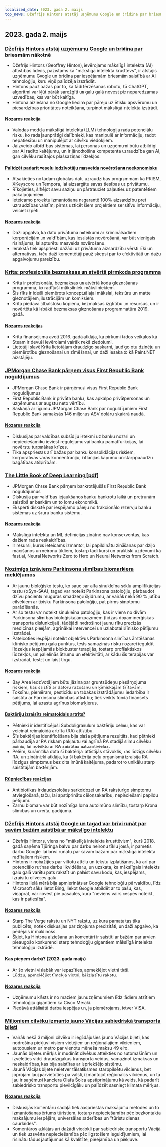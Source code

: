 ```yaml
---
localized_date: 2023. gada 2. maijs
top_news: Džefrijs Hintons atstāj uzņēmumu Google un brīdina par briesmām nākotnē
---
```




<CallToAction />

<Steps>

## 2023. gada 2. maijs

### [Džefrijs Hintons atstāj uzņēmumu Google un brīdina par briesmām nākotnē](https://www.nytimes.com/2023/05/01/technology/ai-google-chatbot-engineer-quits-hinton.html)

- Džefrijs Hintons (Geoffrey Hinton), ievērojams mākslīgā intelekta (AI) attīstības līderis, pazīstams kā "mākslīgā intelekta krusttēvs", ir atstājis uzņēmumu Google un brīdina par iespējamām briesmām saistībā ar AI tehnoloģiju, kuru viņš palīdzēja izstrādāt.
- Hintons pauž bažas par to, ka tādi tērzēšanas robotu, kā ChatGPT, algoritmi var kļūt pārāk sarežģīti un galu galā novest pie neparedzamas uzvedības, kas var būt kaitīga.
- Hintona aiziešana no Google liecina par pāreju uz ētisku apsvērumu un piesardzības prioritātes noteikšanu, turpinot mākslīgā intelekta izstrādi.

#### [Nozares reakcija](http://news.ycombinator.com/item?id=35771104)

- Valodas modeļa mākslīgā intelekta (LLM) tehnoloģija rada potenciālu risku, ko rada ļaunprātīgi dalībnieki, kas manipulē ar informāciju, radot nepatiesību un manipulējot ar cilvēku viedokļiem.
- Jāizveido atbildības sistēmas, lai personas un uzņēmumi būtu atbildīgi par AI radīto kaitējumu, un ir jānodrošina kompetenta uzraudzība gan AI, gan cilvēku radītajos plašsaziņas līdzekļos.

#### [Palīdzēt padarīt veselu iedzīvotāju masveida novērošanu neekonomisku](https://prism-break.org/en/)

- Atsakieties no tādām globālās datu uzraudzības programmām kā PRISM, XKeyscore un Tempora, lai aizsargātu savas tiesības uz privātumu.
- Rīkojieties, šifrējot savu saziņu un pārtrauciet paļauties uz patentētiem pakalpojumiem.
- Ieteicamo projektu izmantošana negarantē 100% aizsardzību pret uzraudzības valstīm; pirms uzticēt šiem projektiem sensitīvu informāciju, veiciet izpēti.

#### [Nozares reakcija](http://news.ycombinator.com/item?id=35772005)

- Daži apgalvo, ka datu privātuma noteikumi ar kriminālsodiem korporācijām un valdībām, kas iesaistās novērošanā, var būt vienīgais risinājums, lai apturētu masveida novērošanu.
- Ierakstā tiek apspriesti dažādi uz privātuma aizsardzību vērsti rīki un alternatīvas, taču daži komentētāji pauž skepsi par to efektivitāti un dažu apgalvojumu pareizību.

### [Krita: profesionāla bezmaksas un atvērtā pirmkoda programma](https://krita.org/en/)

- Krita ir profesionāla, bezmaksas un atvērtā koda gleznošanas programma, ko radījuši mākslinieki māksliniekiem.
- Šis rīks ir ideāli piemērots konceptuālajai mākslai, tekstūru un matte gleznotājiem, ilustrācijām un komiksiem.
- Krita piedāvā atbalstošu kopienu, bezmaksas izglītību un resursus, un ir novērtēta kā labākā bezmaksas gleznošanas programmatūra 2019. gadā.

#### [Nozares reakcijas](http://news.ycombinator.com/item?id=35771994)

- Krita finansējuma avoti 2016. gadā atklāja, ka pirkumi tādos veikalos kā Steam ir devuši ievērojami vairāk nekā ziedojumi.
- Lietotāji slavē Krita lietotājam draudzīgo saskarni, jaudīgo otu dzinēju un piemērotību gleznošanai un zīmēšanai, un daži iesaka to kā Paint.NET aizstājēju.

### [JPMorgan Chase Bank pārņem visus First Republic Bank noguldījumus](https://www.fdic.gov/news/press-releases/2023/pr23034.html)

- JPMorgan Chase Bank ir pārņēmusi visus First Republic Bank noguldījumus.
- First Republic Bank ir privāta banka, kas apkalpo privātpersonas un uzņēmumus ar augstu neto vērtību.
- Saskaņā ar līgumu JPMorgan Chase Bank par noguldījumiem First Republic Bank samaksās 146 miljonus ASV dolāru skaidrā naudā.

#### [Nozares reakcija](http://news.ycombinator.com/item?id=35770048)

- Diskusijas par valdības subsīdiju ietekmi uz banku nozari un nepieciešamību ieviest regulējumu vai banku pamatfunkcijas, lai novērstu turpmākas krīzes.
- Tika apspriestas arī bažas par banku konsolidācijas riskiem, korporatīvās varas koncentrāciju, inflācijas kāpumu un starppaaudžu bagātības atšķirībām.

### [The Little Book of Deep Learning [pdf]](https://fleuret.org/public/lbdl.pdf)

- JPMorgan Chase Bank pārņem bankrotējušās First Republic Bank noguldījumus
- Diskusija par valdības iejaukšanos banku bankrotu laikā un pretrunām saistībā ar bankām un to lomu ekonomikā.
- Eksperti diskutē par iespējamo pāreju no frakcionālo rezervju banku sistēmas uz šauru banku sistēmu.

#### [Nozares reakcija](http://news.ycombinator.com/item?id=35767789)

- Mākslīgā intelekta un ML definīcijas zinātnē nav konsekventas, kas dažiem rada neskaidrības.
- Ir resursi, kurus ieteicams izmantot, lai papildinātu zināšanas par dziļo mācīšanos un neironu tīkliem, tostarp tādi kursi un praktiski uzdevumi kā fast.ai, Neural Networks Zero to Hero un Neural Networks from Scratch.

### [Nozīmīgs izrāviens Parkinsona slimības biomarķiera meklējumos](https://www.michaeljfox.org/publication/michael-j-fox-foundation-announces-significant-breakthrough-search-parkinsons-biomarker)

- Ar jaunu bioloģisko testu, ko sauc par alfa sinukleīna sēklu amplifikācijas testu (αSyn-SAA), tagad var noteikt Parkinsona patoloģiju, pārbaudot dzīvu pacientu muguras smadzeņu šķidrumu, ar vairāk nekā 90 % jutību cilvēkiem ar tipisku Parkinsona patoloģiju, pat pirms simptomu parādīšanās.
- Ar šo testu var noteikt sinukleīna patoloģiju, kas ir viena no divām Parkinsona slimības bioloģiskajām pazīmēm (līdzās dopamīnerģiskās transporta disfunkcijai), tādējādi nodrošinot jaunu rīku precīzās medicīnas pieejām, agrīnākai intervencei un uzlabotai klīnisko pētījumu izstrādei.
- Pateicoties iespējai noteikt objektīvus Parkinsona slimības ārstēšanas klīnisko pētījumu gala punktus, tests samazinās risku nozarei ieguldīt līdzekļus iespējamās blokbuster terapijās, tostarp profilaktiskos līdzekļos, un palielinās ātrumu un efektivitāti, ar kādu šīs terapijas var izstrādāt, testēt un laist tirgū.

#### [Nozares reakcija](http://news.ycombinator.com/item?id=35770563)

- Bay Area iedzīvotājiem būtu jāzina par gruntsūdeņu piesārņojuma riskiem, kas saistīti ar datoru ražošanu un ķīmiskajām tīrītavām.
- Toksīnu, piemēram, pesticīdu un tabakas izstrādājumu, iedarbība ir saistīta ar Parkinsona slimības attīstību; tiek veikts fonda finansēts pētījums, lai atrastu agrīnus biomarķierus.

#### [Baktēriju izraisīts reimatoīdais artrīts?](https://www.the-scientist.com/news-opinion/a-bacterial-culprit-for-rheumatoid-arthritis-71088)

- Pētnieki ir identificējuši Subdoligranulum baktēriju celmu, kas var veicināt reimatoīdā artrīta (RA) attīstību.
- Šīs baktērijas identificēšana bija plaša pētījuma rezultāts, kad pētnieki pārbaudīja ar RA riskam pakļautu vai agrīnā RA stadijā slimu cilvēku asinis, lai noteiktu ar RA saistītās autoantivielas.
- Pelēm, kurām tika dota šī baktērija, attīstījās stāvoklis, kas līdzīgs cilvēku RA, un zinātnieki atklāja, ka šī baktērija peļu organismā izraisīja RA līdzīgus simptomus bez cita imūnā kaitējuma, padarot to unikālu starp saistītajām baktērijām.

#### [Rūpniecības reakcijas](http://news.ycombinator.com/item?id=35775704)

- Antibiotikas ir daudzsološas sarkoidozei un RA raksturīgo simptomu atvieglošanā, taču, lai apstiprinātu cēloņsakarību, nepieciešami papildu pētījumi.
- Zarnu biomam var būt nozīmīga loma autoimūno slimību, tostarp Krona slimības un uveīta, gadījumā.

### [Džefrijs Hintons atstāj Google un tagad var brīvi runāt par savām bažām saistībā ar mākslīgo intelektu](https://www.theverge.com/2023/5/1/23706311/hinton-godfather-of-ai-threats-fears-warnings)

- Džefrijs Hintons, viens no "mākslīgā intelekta krusttēviem", kurš 2018. gadā saņēma Tjūringa balvu par darbu neironu tīklu jomā, ir pametis darbu Google, lai brīvi runātu par savām bažām par mākslīgā intelekta radītajiem riskiem.
- Hintons ir nobažījies par viltotu attēlu un tekstu izplatīšanos, kā arī par potenciālo rutīnas darbu likvidēšanu, un uzskata, ka mākslīgais intelekts galu galā varētu pats rakstīt un palaist savu kodu, kas, iespējams, izraisītu cilvēces galu.
- Hintons lielā mērā bija apmierināts ar Google tehnoloģiju pārvaldību, līdz Microsoft sāka lietot Bing, liekot Google atbildēt ar to pašu, kas, viņaprāt, var novest pie pasaules, kurā "neviens vairs nespēs noteikt, kas ir patiesība".

#### [Nozares reakcija](http://news.ycombinator.com/item?id=35771508)

- Starp The Verge rakstu un NYT rakstu, uz kura pamata tas tika publicēts, notiek diskusijas par ziņojuma precizitāti, un daži apgalvo, ka pēdējais ir maldinošs.
- Šķiet, ka Hintona aiziešana un komentāri ir saistīti ar bažām par arvien pieaugošo konkurenci starp tehnoloģiju gigantiem mākslīgā intelekta tehnoloģiju izstrādē.

#### Kas pieņem darbā? (2023. gada maijs)

- Ar šo vietni vislabāk var iepazīties, apmeklējot vietni tieši.
- Lūdzu, apmeklējiet tīmekļa vietni, lai izlasītu rakstu.

#### [Nozares reakcija](http://news.ycombinator.com/item?id=35773707)

- Uzņēmumu klāsts ir no maziem jaunuzņēmumiem līdz tādiem atzītiem tehnoloģiju gigantiem kā Cisco Meraki.
- Piedāvā attālinātā darba iespējas un, ja piemērojams, ietver VISA.

### [Miljoniem cilvēku izmanto jauno Vācijas sabiedriskā transporta biļeti](https://apnews.com/article/germany-public-transit-cheap-ticket-trains-metro-3d83f1a35ab8e3945b8034b9bd511c29)

- Vairāk nekā 3 miljoni cilvēku ir iegādājušies jauno Vācijas biļeti, kas nodrošina piekļuvi visiem vietējiem un reģionālajiem vilcieniem, autobusiem un metro par vienotu mēneša maksu 49 eiro.
- Jaunās biļetes mērķis ir mudināt cilvēkus atteikties no automašīnām un izvēlēties videi draudzīgākus transporta veidus, samazinot izmaksas un neskaidrības, kas bija saistītas ar iepriekšējo sistēmu.
- Jaunā Vācijas biļete neietver tālsatiksmes starppilsētu vilcienus, bet joprojām ļauj pārvietoties pa valsti, izmantojot reģionālos vilcienus, un tā jau ir saņēmusi kanclera Olafa Šolca apstiprinājumu kā veids, kā padarīt sabiedrisko transportu pievilcīgāku un palīdzēt sasniegt klimata mērķus.

#### [Nozares reakcija](http://news.ycombinator.com/item?id=35770816)

- Diskusijās komentāru sadaļā tiek apspriestas maksājumu metodes un to izmantošanas ērtums tūristiem, tostarp nepieciešamība pēc bezkontakta maksājumu iespējām, universālas saderības un "tūristu dienas caurlaides".
- Komentāros atklājas arī dažādi viedokļi par sabiedrisko transportu Vācijā un tiek uzsvērta nepieciešamība pēc ilgstošiem ieguldījumiem, lai risinātu tādus jautājumus kā kvalitāte, pieejamība un piekļuve.

</Steps>
